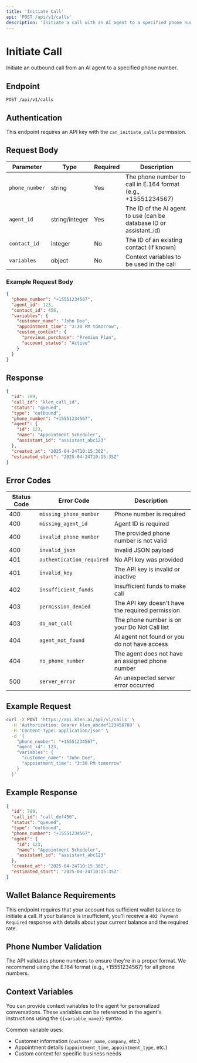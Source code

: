 ```yaml
---
title: 'Initiate Call'
api: 'POST /api/v1/calls'
description: 'Initiate a call with an AI agent to a specified phone number'
---
```


# Initiate Call

Initiate an outbound call from an AI agent to a specified phone number.

## Endpoint

```
POST /api/v1/calls
```

## Authentication

This endpoint requires an API key with the `can_initiate_calls` permission.

## Request Body

| Parameter | Type | Required | Description |
|-----------|------|----------|-------------|
| `phone_number` | string | Yes | The phone number to call in E.164 format (e.g., +15551234567) |
| `agent_id` | string/integer | Yes | The ID of the AI agent to use (can be database ID or assistant_id) |
| `contact_id` | integer | No | The ID of an existing contact (if known) |
| `variables` | object | No | Context variables to be used in the call |

### Example Request Body

```json
{
  "phone_number": "+15551234567",
  "agent_id": 123,
  "contact_id": 456,
  "variables": {
    "customer_name": "John Doe",
    "appointment_time": "3:30 PM tomorrow",
    "custom_context": {
      "previous_purchase": "Premium Plan",
      "account_status": "Active"
    }
  }
}
```

## Response

```json
{
  "id": 789,
  "call_id": "klen_call_id",
  "status": "queued",
  "type": "outbound",
  "phone_number": "+15551234567",
  "agent": {
    "id": 123,
    "name": "Appointment Scheduler",
    "assistant_id": "assistant_abc123"
  },
  "created_at": "2025-04-24T10:15:30Z",
  "estimated_start": "2025-04-24T10:15:35Z"
}
```

## Error Codes

| Status Code | Error Code | Description |
|-------------|------------|-------------|
| 400 | `missing_phone_number` | Phone number is required |
| 400 | `missing_agent_id` | Agent ID is required |
| 400 | `invalid_phone_number` | The provided phone number is not valid |
| 400 | `invalid_json` | Invalid JSON payload |
| 401 | `authentication_required` | No API key was provided |
| 401 | `invalid_key` | The API key is invalid or inactive |
| 402 | `insufficient_funds` | Insufficient funds to make call |
| 403 | `permission_denied` | The API key doesn't have the required permission |
| 403 | `do_not_call` | The phone number is on your Do Not Call list |
| 404 | `agent_not_found` | AI agent not found or you do not have access |
| 404 | `no_phone_number` | The agent does not have an assigned phone number |
| 500 | `server_error` | An unexpected server error occurred |

## Example Request

```bash
curl -X POST 'https://api.klen.ai/api/v1/calls' \
  -H 'Authorization: Bearer klen_abcdef123456789' \
  -H 'Content-Type: application/json' \
  -d '{
    "phone_number": "+15551234567",
    "agent_id": 123,
    "variables": {
      "customer_name": "John Doe",
      "appointment_time": "3:30 PM tomorrow"
    }
  }'
```

## Example Response

```json
{
  "id": 789,
  "call_id": "call_def456",
  "status": "queued",
  "type": "outbound",
  "phone_number": "+15551234567",
  "agent": {
    "id": 123,
    "name": "Appointment Scheduler",
    "assistant_id": "assistant_abc123"
  },
  "created_at": "2025-04-24T10:15:30Z",
  "estimated_start": "2025-04-24T10:15:35Z"
}
```

## Wallet Balance Requirements

This endpoint requires that your account has sufficient wallet balance to initiate a call. If your balance is insufficient, you'll receive a `402 Payment Required` response with details about your current balance and the required rate.

## Phone Number Validation

The API validates phone numbers to ensure they're in a proper format. We recommend using the E.164 format (e.g., +15551234567) for all phone numbers.

## Context Variables

You can provide context variables to the agent for personalized conversations. These variables can be referenced in the agent's instructions using the `{{variable_name}}` syntax.

Common variable uses:

- Customer information (`customer_name`, `company`, etc.)
- Appointment details (`appointment_time`, `appointment_type`, etc.)
- Custom context for specific business needs